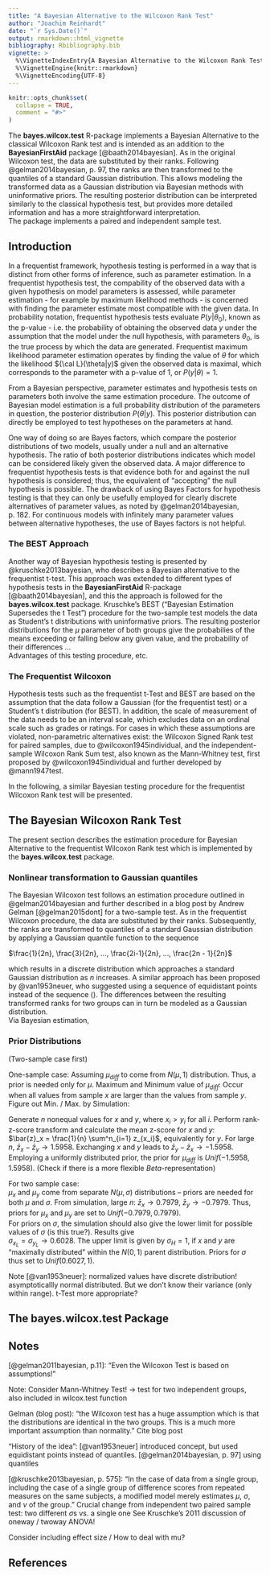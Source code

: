 ```yaml
---
title: "A Bayesian Alternative to the Wilcoxon Rank Test"
author: "Joachim Reinhardt"
date: "`r Sys.Date()`"
output: rmarkdown::html_vignette
bibliography: Rbibliography.bib
vignette: >
  %\VignetteIndexEntry{A Bayesian Alternative to the Wilcoxon Rank Test}
  %\VignetteEngine{knitr::rmarkdown}
  %\VignetteEncoding{UTF-8}
---
```


```r
knitr::opts_chunk$set(
  collapse = TRUE,
  comment = "#>"
)
```

The **bayes.wilcox.test** R-package implements a Bayesian Alternative to the classical
Wilcoxon Rank test and is intended as an addition to the **BayesianFirstAid** 
package [@baath2014bayesian]. As in the original Wilcoxon test, the data are 
substituted by their ranks. Following @gelman2014bayesian, p. 97, the ranks
are then transformed to the quantiles of a standard Gaussian
distribution. This allows modeling the transformed data as a Gaussian
distribution via Bayesian methods with uninformative priors. The resulting 
posterior distribution can be interpreted similarly to the classical hypothesis
test, but provides more detailed information and has a more straightforward
interpretation.  
The package implements a paired and independent sample test.  

## Introduction

In a frequentist framework, hypothesis testing is performed in a way that is
distinct from other forms of inference, such as parameter estimation. In a 
frequentist hypothesis test, the compability of the observed data with a given
hypothesis on model parameters is assessed, while parameter estimation - for 
example by maximum likelihood methods - is concerned with finding the parameter
estimate most compatible with the given data. In probability notation, 
frequentist hypothesis tests evaluate $P(y|\theta_0)$, known as the p-value -
i.e. the probability of obtaining the observed data $y$ under the assumption 
that the model under the null hypothesis, with parameters $\theta_0$, is the 
true process by which the data are generated. Frequentist maximum likelihood 
parameter estimation operates by finding the value of $\theta$ for 
which the likelihood ${\cal L}(\theta|y)$ given the observed data is maximal, 
which corresponds to the parameter with a p-value of $1$, or $P(y|\theta) = 1$.
  
  
From a Bayesian perspective, parameter estimates and hypothesis tests on 
parameters both involve the same estimation procedure. The outcome of 
Bayesian model estimation is a full probability distribution of the parameters
in question, the posterior distribution $P(\theta|y)$. This posterior 
distribution can directly be employed to test hypotheses on the parameters at 
hand.  

One way of doing so are Bayes factors, which compare the posterior distributions
of two models, usually under a null and an alternative hypothesis. The ratio of
both posterior distributions indicates which model can be considered likely 
given the observed data. A major difference to frequentist hypothesis tests is
that evidence both for and against the null hypothesis is considered; thus, the
equivalent of "accepting" the null hypothesis is possible. The drawback of 
using Bayes Factors for hypothesis testing is that they can only be usefully 
employed for clearly discrete alternatives of parameter values, as noted by
@gelman2014bayesian, p. 182. For continuous models with infinitely many 
parameter values between alternative hypotheses, the use of Bayes factors is not
helpful.  

### The BEST Approach

Another way of Bayesian hypothesis testing is presented by 
@kruschke2013bayesian, who describes a Bayesian alternative to the
frequentist t-test. This approach was extended to different types of hypothesis
tests in the **BayesianFirstAid** R-package [@baath2014bayesian], and this the 
approach is followed for the **bayes.wilcox.test** package. Kruschke's BEST
("Bayesian Estimation Supersedes the t Test") procedure for the two-sample test
models the data as Student's t distributions with uninformative priors. The 
resulting posterior distributions for the $\mu$ parameter of both groups give 
the probabilies of the means exceeding or falling below any given value, and 
the probability of their differences ...  
Advantages of this testing procedure, etc.  

### The Frequentist Wilcoxon

Hypothesis tests such as the frequentist t-Test and BEST are based on the 
assumption that the data follow a Gaussian (for the frequentist test) or a 
Student's t distribution (for BEST). In addition, the scale of measurement of 
the data needs to be an interval scale, which excludes data on an 
ordinal scale such as grades or ratings. For cases in which these assumptions
are violated, non-parametric alternatives exist: the Wilcoxon Signed Rank test
for paired samples, due to @wilcoxon1945individual, and the independent-sample
Wilcoxon Rank Sum test, also known as the Mann-Whitney test, first proposed by
@wilcoxon1945individual and further developed by @mann1947test.


  

In the following, a similar Bayesian testing procedure for the frequentist 
Wilcoxon Rank test will be presented.



## The Bayesian Wilcoxon Rank Test

The present section describes the estimation procedure for Bayesian Alternative 
to the frequentist Wilcoxon Rank test which is implemented by the
**bayes.wilcox.test** package.

### Nonlinear transformation to Gaussian quantiles

The Bayesian Wilcoxon test follows an estimation procedure outlined in 
@gelman2014bayesian and further described in a blog post by Andrew Gelman
[@gelman2015dont] for a two-sample test. As in the frequentist Wilcoxon 
procedure, the data are substituted by their ranks. Subsequently, the ranks
are transformed to quantiles of a standard Gaussian distribution by applying a
Gaussian quantile function to the sequence  

$\frac{1}{2n}, \frac{3}{2n}, ..., \frac{2i-1}{2n}, ..., \frac{2n - 1}{2n}$  

which results in a discrete distribution which approaches a standard Gaussian 
distribution as $n$ increases. A similar approach has been proposed 
by @van1953neuer, who suggested using a sequence of equidistant points instead 
of the sequence (). The differences between the resulting transformed ranks for
two groups can in turn be modeled as a Gaussian distribution.  
Via Bayesian estimation, 

### Prior Distributions
(Two-sample case first)  

One-sample case: Assuming $\mu_{diff}$ to come from $N(\mu, 1)$ distribution.
Thus, a prior is needed only for $\mu$. Maximum and Minimum value of 
$\mu_{diff}$:
Occur when all values from sample $x$ are larger than the values from sample
$y$. Figure out Min. / Max. by Simulation:  

Generate $n$ nonequal values for $x$ and $y$, where $x_i > y_i$ for all $i$.
Perform rank-z-score transform and calculate the mean z-score for $x$ and $y$:  
$\bar{z}_x = \frac{1}{n} \sum^n_{i=1} z_{x_i}$, equivalently for $y$. For large
$n$, $\bar{z}_x-\bar{z}_y \to 1.5958$. Exchanging $x$ and $y$ leads to 
$\bar{z}_y - \bar{z}_x \to -1.5958$. Employing a uniformly distributed prior,
the prior for $\mu_{diff}$ is $Unif(-1.5958, 1.5958)$. (Check if there is a
more flexible $Beta$-representation)

For two sample case:  
$\mu_x$ and $\mu_y$ come from separate $N(\mu, \sigma)$ distributions -- priors
are needed for both $\mu$ and $\sigma$. From simulation, large $n$: 
$\bar{z}_x \to 0.7979$, $\bar{z}_y \to -0.7979$. Thus, priors for $\mu_x$ and
$\mu_y$ are set to $Unif(-0.7979, 0.7979)$.  
For priors on $\sigma$, the simulation should also give the lower limit for 
possible values of $\sigma$ (is this true?). Results give  
$\sigma_{x_L} = \sigma_{y_L} \to 0.6028$. The upper limit is given by 
$\sigma_H = 1$, if $x$ and $y$ are "maximally distributed" within the $N(0,1)$
parent distribution. Priors for $\sigma$ thus set to $Unif(0.6027, 1)$.  

Note [@van1953neuer]: normalized values have discrete distribution!
asymptoticallly normal distributed. But we don't know their variance (only
within range). t-Test more appropriate?


## The bayes.wilcox.test Package



## Notes

[@gelman2011bayesian, p.11]: "Even the Wilcoxon Test is based on assumptions!"

Note: Consider Mann-Whitney Test! -> test for two independent groups, also
included in wilcox.test function

Gelman (blog post): "the Wilcoxon test has a huge assumption which is that the 
distributions are identical in the two groups. This is a much more important 
assumption than normality." Cite blog post

"History of the idea": [@van1953neuer] introduced concept, but used equidistant
points instead of quantiles. [@gelman2014bayesian, p. 97] using quantiles

[@kruschke2013bayesian, p. 575]: "In the case of data from a single
group, including the case of a single group of difference scores
from repeated measures on the same subjects, a modified model
merely estimates $\mu$, $\sigma$, and $\nu$ of the group." Crucial change from
independent two paired sample test: two different $\sigma$s vs. a single one
See Kruschke's 2011 discussion of oneway / twoway ANOVA!

Consider including effect size / How to deal with mu?



## References
